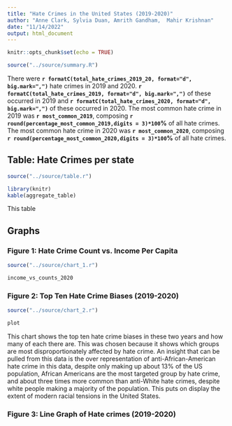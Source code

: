 ```yaml
---
title: "Hate Crimes in the United States (2019-2020)"
author: "Anne Clark, Sylvia Duan, Amrith Gandham,  Mahir Krishnan"
date: "11/14/2022"
output: html_document
---
```


```r
knitr::opts_chunk$set(echo = TRUE)
```

```r
source("../source/summary.R")
```

There were **`r formatC(total_hate_crimes_2019_20, format="d", big.mark=",")`** hate crimes in 2019 and 2020. **`r formatC(total_hate_crimes_2019, format="d", big.mark=",")`** of these occurred in 2019 and **`r formatC(total_hate_crimes_2020, format="d", big.mark=",")`** of these occurred in 2020.  The most common hate crime in 2019 was **`r most_common_2019`**, composing **`r round(percentage_most_common_2019,digits = 3)*100`%** of all hate crimes.  The most common hate crime in 2020 was **`r most_common_2020`**, composing **`r round(percentage_most_common_2020,digits = 3)*100`%** of all hate crimes.

## Table: Hate Crimes per state

```r
source("../source/table.r")
```

```r
library(knitr)
kable(aggregate_table)
```

This table 

## Graphs

### Figure 1: Hate Crime Count vs. Income Per Capita

```r
source("../source/chart_1.r")
```

```r
income_vs_counts_2020
```



### Figure 2: Top Ten Hate Crime Biases (2019-2020)

```r
source("../source/chart_2.r")
```



```r
plot
```

This chart shows the top ten hate crime biases in these two years and how many of each there are. This was chosen because it shows which groups are most disproportionately affected by hate crime.  An insight that can be pulled from this data is the over representation of anti-African-American hate crime in this data, despite only making up about 13% of the US population, African Americans are the most targeted group by hate crime, and about three times more common than anti-White hate crimes, despite white people making a majority of the population.  This puts on display the extent of modern racial tensions in the United States.

### Figure 3: Line Graph of Hate crimes (2019-2020)



